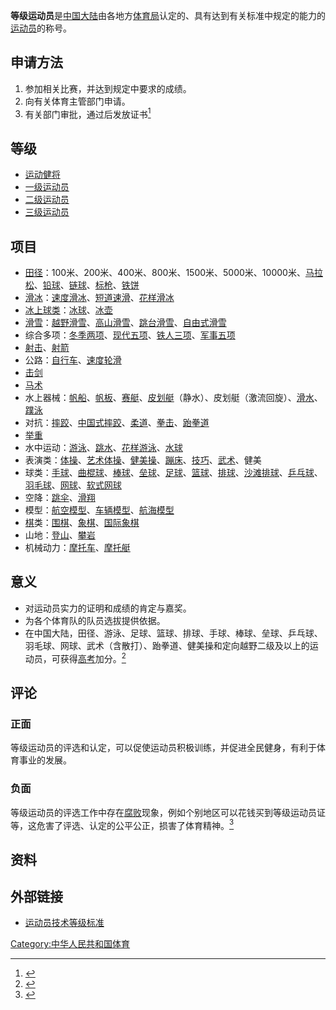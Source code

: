 '''等级运动员'''是[[中国大陆|中国大陆]]由各地方[[体育局|体育局]]认定的、具有达到有关标准中规定的能力的[[运动员|运动员]]的称号。

==申请方法==
#参加相关比赛，并达到规定中要求的成绩。
#向有关体育主管部门申请。
#有关部门审批，通过后发放证书<ref>{{cite web|url=http://www.wfsports.gov.cn/html/ejydy/1741.html|title=二级运动员审批工作流程|publisher=潍坊市体育局|date=2012-06-26|access-date=2013-05-25|archive-url=https://web.archive.org/web/20121103035102/http://www.wfsports.gov.cn/html/ejydy/1741.html|archive-date=2012-11-03|dead-url=yes}}</ref>

==等级==
*[[运动健将|运动健将]]
*[[一级运动员|一级运动员]]
*[[二级运动员|二级运动员]]
*[[三级运动员|三级运动员]]

==项目==
*[[田径|田径]]：100米、200米、400米、800米、1500米、5000米、10000米、[[马拉松|马拉松]]、[[铅球|铅球]]、[[链球|链球]]、[[标枪|标枪]]、[[铁饼|铁饼]]
*[[滑冰|滑冰]]：[[速度滑冰|速度滑冰]]、[[短道速滑|短道速滑]]、[[花样滑冰|花样滑冰]]
*[[冰上球类|冰上球类]]：[[冰球|冰球]]、[[冰壶|冰壶]]
*[[滑雪|滑雪]]：[[越野滑雪|越野滑雪]]、[[高山滑雪|高山滑雪]]、[[跳台滑雪|跳台滑雪]]、[[自由式滑雪|自由式滑雪]]
*综合多项：[[冬季两项|冬季两项]]、[[现代五项|现代五项]]、[[铁人三项|铁人三项]]、[[军事五项|军事五项]]
*[[射击|射击]]、[[射箭|射箭]]
*公路：[[自行车|自行车]]、[[速度轮滑|速度轮滑]]
*[[击剑|击剑]]
*[[马术|马术]]
*水上器械：[[帆船|帆船]]、[[帆板|帆板]]、[[赛艇|赛艇]]、[[皮划艇|皮划艇]]（静水）、皮划艇（激流回旋）、[[滑水|滑水]]、[[蹼泳|蹼泳]]
*对抗：[[摔跤|摔跤]]、[[中国式摔跤|中国式摔跤]]、[[柔道|柔道]]、[[拳击|拳击]]、[[跆拳道|跆拳道]]
*[[举重|举重]]
*水中运动：[[游泳|游泳]]、[[跳水|跳水]]、[[花样游泳|花样游泳]]、[[水球|水球]]
*表演类：[[体操|体操]]、[[艺术体操|艺术体操]]、[[健美操|健美操]]、[[蹦床|蹦床]]、[[技巧|技巧]]、[[武术|武术]]、健美
*球类：[[手球|手球]]、[[曲棍球|曲棍球]]、[[棒球|棒球]]、[[垒球|垒球]]、[[足球|足球]]、[[篮球|篮球]]、[[排球|排球]]、[[沙滩排球|沙滩排球]]、[[乒乓球|乒乓球]]、[[羽毛球|羽毛球]]、[[网球|网球]]、[[软式网球|软式网球]]
*空降：[[跳伞|跳伞]]、[[滑翔|滑翔]]
*模型：[[航空模型|航空模型]]、[[车辆模型|车辆模型]]、[[航海模型|航海模型]]
*[[棋|棋]]类：[[围棋|围棋]]、[[象棋|象棋]]、[[国际象棋|国际象棋]]
*山地：[[登山|登山]]、[[攀岩|攀岩]]
*机械动力：[[摩托车|摩托车]]、[[摩托艇|摩托艇]]

==意义==
*对运动员实力的证明和成绩的肯定与嘉奖。
*为各个体育队的队员选拔提供依据。
*在中国大陆，田径、游泳、足球、篮球、排球、手球、棒球、垒球、乒乓球、羽毛球、网球、武术（含散打）、跆拳道、健美操和定向越野二级及以上的运动员，可获得[[高考|高考]]加分。<ref>{{cite web|url=http://www.bjeea.cn/html/gkgz/tzgg/2013/0128/46695.html|title=关于实施北京市2013年高中体育竞赛优胜者及等级运动员测试工作有关事项的通知|publisher=北京教育考试院|date=2013-01-28|access-date=2013-05-25|archive-url=https://web.archive.org/web/20160304140547/http://www.bjeea.cn/html/gkgz/tzgg/2013/0128/46695.html|archive-date=2016-03-04|dead-url=yes}}</ref>

==评论==
===正面===
等级运动员的评选和认定，可以促使运动员积极训练，并促进全民健身，有利于体育事业的发展。

===负面===
等级运动员的评选工作中存在[[腐败|腐败]]现象，例如个别地区可以花钱买到等级运动员证等，这危害了评选、认定的公平公正，损害了体育精神。<ref>{{cite web|url=http://news.ifeng.com/mainland/detail_2012_05/21/14679660_0.shtml|title=高水平运动员招生乱象 花4.5万即可办二级运动员证书|publisher=凤凰网|date=2012-05-21}}</ref>

==资料==
{{reflist}}

==外部链接==
*[https://web.archive.org/web/20130205011005/http://shenpidt.qingdao.gov.cn/n12161437/n12228262/13527095.html 运动员技术等级标准]

[[Category:中华人民共和国体育|Category:中华人民共和国体育]]